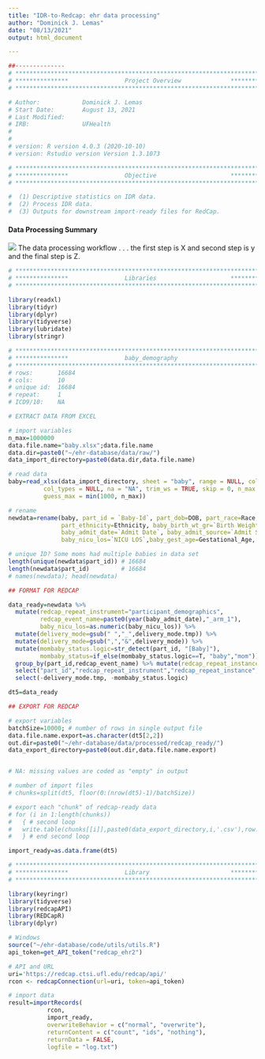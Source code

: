 ```yaml
---
title: "IDR-to-Redcap: ehr data processing"
author: "Dominick J. Lemas"
date: "08/13/2021"
output: html_document

---
```


```r
##-------------- 
# **************************************************************************** #
# ***************                Project Overview              *************** #
# **************************************************************************** #

# Author:            Dominick J. Lemas 
# Start Date:        August 13, 2021 
# Last Modified:      
# IRB:               UFHealth  
#                    
#
# version: R version 4.0.3 (2020-10-10)
# version: Rstudio version Version 1.3.1073 

# **************************************************************************** #
# ***************                Objective                     *************** #
# **************************************************************************** #

#  (1) Descriptive statistics on IDR data. 
#  (2) Process IDR data. 
#  (3) Outputs for downstream import-ready files for RedCap. 


```

#### __Data Processing Summary__
![](dataprocessing_workflow.png)
The data processing workflow . . . 
the first step is X and second step is y and the final step is Z. 


```r

# **************************************************************************** #
# ***************                Libraries                     *************** #
# **************************************************************************** #

library(readxl)
library(tidyr)
library(dplyr)
library(tidyverse)
library(lubridate)
library(stringr)

```

```r

# **************************************************************************** #
# ***************                baby_demography                                              
# **************************************************************************** #
# rows:       16684
# cols:       10 
# unique id:  16684
# repeat:     1
# ICD9/10:    NA

# EXTRACT DATA FROM EXCEL

# import variables
n_max=1000000
data.file.name="baby.xlsx";data.file.name
data.dir=paste0("~/ehr-database/data/raw/")
data_import_directory=paste0(data.dir,data.file.name)

# read data
baby=read_xlsx(data_import_directory, sheet = "baby", range = NULL, col_names = TRUE,
          col_types = NULL, na = "NA", trim_ws = TRUE, skip = 0, n_max = Inf,
          guess_max = min(1000, n_max))

# rename
newdata=rename(baby, part_id = `Baby-Id`, part_dob=DOB, part_race=Race, 
               part_ethnicity=Ethnicity, baby_birth_wt_gr=`Birth Weight (grams)`, 
               baby_admit_date=`Admit Date`, baby_admit_source=`Admit Source`,
               baby_nicu_los=`NICU LOS`,baby_gest_age=Gestational_Age, delivery_mode.tmp=Delivery_Mode)

# unique ID? Some moms had multiple babies in data set
length(unique(newdata$part_id)) # 16684
length(newdata$part_id)         # 16684
# names(newdata); head(newdata)

## FORMAT FOR REDCAP

data_ready=newdata %>%
  mutate(redcap_repeat_instrument="participant_demographics",
         redcap_event_name=paste0(year(baby_admit_date),"_arm_1"),
         baby_nicu_los=as.numeric(baby_nicu_los)) %>% 
  mutate(delivery_mode=gsub(" ","_",delivery_mode.tmp)) %>%
  mutate(delivery_mode=gsub(",","&",delivery_mode)) %>%
  mutate(mombaby_status.logic=str_detect(part_id, "[Baby]"),
         mombaby_status=if_else(mombaby_status.logic==T, "baby","mom")) %>%
  group_by(part_id,redcap_event_name) %>% mutate(redcap_repeat_instance = row_number()) %>%
  select("part_id","redcap_repeat_instrument","redcap_repeat_instance","redcap_event_name","mombaby_status",everything()) %>%
  select(-delivery_mode.tmp, -mombaby_status.logic) 

dt5=data_ready

## EXPORT FOR REDCAP

# export variables
batchSize=10000; # number of rows in single output file
data.file.name.export=as.character(dt5[2,2])
out.dir=paste0("~/ehr-database/data/processed/redcap_ready/")
data_export_directory=paste0(out.dir,data.file.name.export)


# NA: missing values are coded as "empty" in output

# number of import files
# chunks=split(dt5, floor(0:(nrow(dt5)-1)/batchSize))

# export each "chunk" of redcap-ready data
# for (i in 1:length(chunks))
#   { # second loop
#   write.table(chunks[[i]],paste0(data_export_directory,i,'.csv'),row.names=F,na = "", sep=",")
#   } # end second loop        

import_ready=as.data.frame(dt5)


```

```r

# **************************************************************************** #
# ***************                Library                       *************** #
# **************************************************************************** #

library(keyringr)
library(tidyverse)
library(redcapAPI)
library(REDCapR)
library(dplyr)
```

```r
# Windows
source("~/ehr-database/code/utils/utils.R")
api_token=get_API_token("redcap_ehr2")

# API and URL
uri='https://redcap.ctsi.ufl.edu/redcap/api/'
rcon <- redcapConnection(url=uri, token=api_token)

# import data
result=importRecords(
           rcon,
           import_ready,
           overwriteBehavior = c("normal", "overwrite"),
           returnContent = c("count", "ids", "nothing"),
           returnData = FALSE,
           logfile = "log.txt")


```




